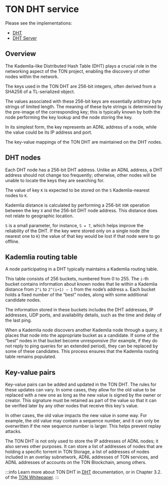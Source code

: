 
# TON DHT service

Please see the implementations:

- [DHT](https://github.com/ton-blockchain/ton/tree/master/dht)
- [DHT Server](https://github.com/ton-blockchain/ton/tree/master/dht-server)

## Overview

The Kademlia-like Distributed Hash Table (DHT) plays a crucial role in the networking aspect of the TON project, enabling the discovery of other nodes within the network.

The keys used in the TON DHT are 256-bit integers, often derived from a SHA256 of a TL-serialized object.

The values associated with these 256-bit keys are essentially arbitrary byte strings of limited length. The meaning of these byte strings is determined by the pre-image of the corresponding key; this is typically known by both the node performing the key lookup and the node storing the key.

In its simplest form, the key represents an ADNL address of a node, while the value could be its IP address and port.

The key-value mappings of the TON DHT are maintained on the DHT nodes.

## DHT nodes

Each DHT node has a 256-bit DHT address. Unlike an ADNL address, a DHT address should not change too frequently; otherwise, other nodes will be unable to locate the keys they are searching for.

The value of key `K` is expected to be stored on the `S` Kademlia-nearest nodes to `K`.

Kademlia distance is calculated by performing a 256-bit `XOR` operation between the key `X` and the 256-bit DHT node address. This distance does not relate to geographic location.

`S` is a small parameter, for instance, `S = 7`, which helps improve the reliability of the DHT. If the key were stored only on a single node (the nearest one to `K`) the value of that key would be lost if that node were to go offline.

## Kademlia routing table

A node participating in a DHT typically maintains a Kademlia routing table.

This table consists of 256 buckets, numbered from 0 to 255. The `i`-th bucket contains information about known nodes that lie within a Kademlia distance from `2^i` to `2^(i+1) − 1` from the node’s address `a`. Each bucket holds a fixed number of the “best” nodes, along with some additional candidate nodes.

The information stored in these buckets includes the DHT addresses, IP addresses, UDP ports, and availability details, such as the time and delay of the last ping.

When a Kademlia node discovers another Kademlia node through a query, it places that node into the appropriate bucket as a candidate. If some of the “best” nodes in that bucket become unresponsive (for example, if they do not reply to ping queries for an extended period), they can be replaced by some of these candidates. This process ensures that the Kademlia routing table remains populated.

## Key-value pairs

Key-value pairs can be added and updated in the TON DHT. The rules for these updates can vary. In some cases, they allow for the old value to be replaced with a new one as long as the new value is signed by the owner or creator. This signature must be retained as part of the value so that it can be verified later by any other nodes that receive this key's value.

In other cases, the old value impacts the new value in some way. For example, the old value may contain a sequence number, and it can only be overwritten if the new sequence number is larger. This helps prevent replay attacks.

The TON DHT is not only used to store the IP addresses of ADNL nodes; it also serves other purposes. It can store a list of addresses of nodes that are holding a specific torrent in TON Storage, a list of addresses of nodes included in an overlay subnetwork, ADNL addresses of TON services, and ADNL addresses of accounts on the TON Blockchain, among others.

:::info
Learn more about TON DHT in [DHT](/v3/documentation/network/protocols/dht/dht-deep-dive) documentation, or in Chapter 3.2. of the [TON Whitepaper](https://docs.ton.org/ton.pdf).
:::

<Feedback />
